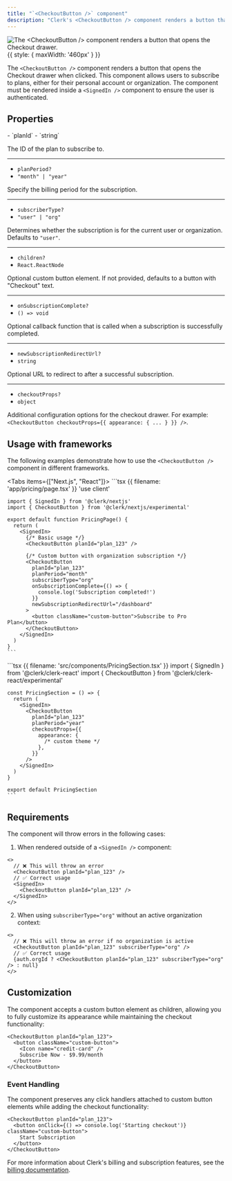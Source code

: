 ```yaml
---
title: "`<CheckoutButton />` component"
description: "Clerk's <CheckoutButton /> component renders a button that opens the Checkout drawer for plan subscriptions."
---
```


![The \<CheckoutButton /> component renders a button that opens the Checkout drawer.](/docs/images/ui-components/checkout-button.png){{ style: { maxWidth: '460px' } }}

The `<CheckoutButton />` component renders a button that opens the Checkout drawer when clicked. This component allows users to subscribe to plans, either for their personal account or organization. The component must be rendered inside a `<SignedIn />` component to ensure the user is authenticated.

<Include src="_partials/billing/api-experimental" />

## Properties

<Properties>
  - `planId`
  - `string`

  The ID of the plan to subscribe to.

  ---

  - `planPeriod?`
  - `"month" | "year"`

  Specify the billing period for the subscription.

  ---

  - `subscriberType?`
  - `"user" | "org"`

  Determines whether the subscription is for the current user or organization. Defaults to `"user"`.

  ---

  - `children?`
  - `React.ReactNode`

  Optional custom button element. If not provided, defaults to a button with "Checkout" text.

  ---

  - `onSubscriptionComplete?`
  - `() => void`

  Optional callback function that is called when a subscription is successfully completed.

  ---

  - `newSubscriptionRedirectUrl?`
  - `string`

  Optional URL to redirect to after a successful subscription.

  ---

  - `checkoutProps?`
  - `object`

  Additional configuration options for the checkout drawer. For example: `<CheckoutButton checkoutProps={{ appearance: { ... } }} />`.
</Properties>

## Usage with frameworks

The following examples demonstrate how to use the `<CheckoutButton />` component in different frameworks.

<Tabs items={["Next.js", "React"]}>
  <Tab>
    ```tsx {{ filename: 'app/pricing/page.tsx' }}
    'use client'

    import { SignedIn } from '@clerk/nextjs'
    import { CheckoutButton } from '@clerk/nextjs/experimental'

    export default function PricingPage() {
      return (
        <SignedIn>
          {/* Basic usage */}
          <CheckoutButton planId="plan_123" />

          {/* Custom button with organization subscription */}
          <CheckoutButton
            planId="plan_123"
            planPeriod="month"
            subscriberType="org"
            onSubscriptionComplete={() => {
              console.log('Subscription completed!')
            }}
            newSubscriptionRedirectUrl="/dashboard"
          >
            <button className="custom-button">Subscribe to Pro Plan</button>
          </CheckoutButton>
        </SignedIn>
      )
    }
    ```
  </Tab>

  <Tab>
    ```tsx {{ filename: 'src/components/PricingSection.tsx' }}
    import { SignedIn } from '@clerk/clerk-react'
    import { CheckoutButton } from '@clerk/clerk-react/experimental'

    const PricingSection = () => {
      return (
        <SignedIn>
          <CheckoutButton
            planId="plan_123"
            planPeriod="year"
            checkoutProps={{
              appearance: {
                /* custom theme */
              },
            }}
          />
        </SignedIn>
      )
    }

    export default PricingSection
    ```
  </Tab>
</Tabs>

## Requirements

The component will throw errors in the following cases:

1. When rendered outside of a `<SignedIn />` component:

```tsx
<>
  // ❌ This will throw an error
  <CheckoutButton planId="plan_123" />
  // ✅ Correct usage
  <SignedIn>
    <CheckoutButton planId="plan_123" />
  </SignedIn>
</>
```

2. When using `subscriberType="org"` without an active organization context:

```tsx
<>
  // ❌ This will throw an error if no organization is active
  <CheckoutButton planId="plan_123" subscriberType="org" />
  // ✅ Correct usage
  {auth.orgId ? <CheckoutButton planId="plan_123" subscriberType="org" /> : null}
</>
```

## Customization

The component accepts a custom button element as children, allowing you to fully customize its appearance while maintaining the checkout functionality:

```tsx
<CheckoutButton planId="plan_123">
  <button className="custom-button">
    <Icon name="credit-card" />
    Subscribe Now - $9.99/month
  </button>
</CheckoutButton>
```

### Event Handling

The component preserves any click handlers attached to custom button elements while adding the checkout functionality:

```tsx
<CheckoutButton planId="plan_123">
  <button onClick={() => console.log('Starting checkout')} className="custom-button">
    Start Subscription
  </button>
</CheckoutButton>
```

For more information about Clerk's billing and subscription features, see the [billing documentation](/docs/billing/overview).
